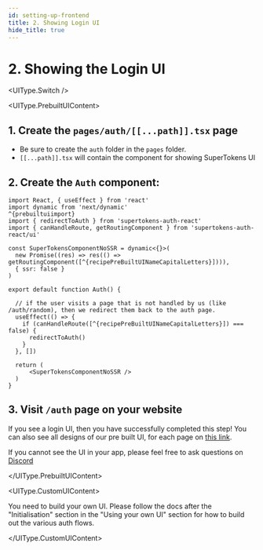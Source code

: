 ```yaml
---
id: setting-up-frontend
title: 2. Showing Login UI
hide_title: true
---
```



# 2. Showing the Login UI

<UIType.Switch />

<UIType.PrebuiltUIContent>

## 1. Create the `pages/auth/[[...path]].tsx` page
- Be sure to create the `auth` folder in the `pages` folder.
- `[[...path]].tsx` will contain the component for showing SuperTokens UI

## 2. Create the `Auth` component:

```tsx title="pages/auth/[[...path]].tsx"
import React, { useEffect } from 'react'
import dynamic from 'next/dynamic'
^{prebuiltuiimport}
import { redirectToAuth } from 'supertokens-auth-react'
import { canHandleRoute, getRoutingComponent } from 'supertokens-auth-react/ui'

const SuperTokensComponentNoSSR = dynamic<{}>(
  new Promise((res) => res(() => getRoutingComponent([^{recipePreBuiltUINameCapitalLetters}]))),
  { ssr: false }
)

export default function Auth() {

  // if the user visits a page that is not handled by us (like /auth/random), then we redirect them back to the auth page.
  useEffect(() => {
    if (canHandleRoute([^{recipePreBuiltUINameCapitalLetters}]) === false) { 
      redirectToAuth()
    }
  }, [])

  return (
      <SuperTokensComponentNoSSR />
  )
}
```

## 3. Visit `/auth` page on your website

If you see a login UI, then you have successfully completed this step! You can also see all designs of our pre built UI, for each page on [this link](https://master--6571be2867f75556541fde98.chromatic.com/?path=/story/auth-page--playground).

If you cannot see the UI in your app, please feel free to ask questions on [Discord](https://supertokens.com/discord)

</UIType.PrebuiltUIContent>

<UIType.CustomUIContent>

You need to build your own UI. Please follow the docs after the "Initialisation" section in the "Using your own UI" section for how to build out the various auth flows.

</UIType.CustomUIContent>
